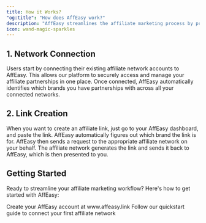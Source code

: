 ```yaml
---
title: How it Works?
"og:title": "How does AffEasy work?"
description: "AffEasy streamlines the affiliate marketing process by providing a unified platform for managing your affiliate links across multiple networks. Here's a high-level overview of how AffEasy works."
icon: wand-magic-sparkles
---
```


## 1. Network Connection

<AccordionGroup>
  <Accordion title="Connect Your Accounts" icon="plug">
    Users start by connecting their existing affiliate network accounts to
    AffEasy. This allows our platform to securely access and manage your
    affiliate partnerships in one place.
  </Accordion>
  <Accordion title="Brand Discovery" icon="magnifying-glass">
    Once connected, AffEasy automatically identifies which brands you have
    partnerships with across all your connected networks.
  </Accordion>
</AccordionGroup>

## 2. Link Creation

<AccordionGroup>
  <Accordion title="Simplified Link Generation" icon="link">
    When you want to create an affiliate link, just go to your AffEasy
    dashboard, and paste the link. AffEasy automatically figures out which brand
    the link is for.
  </Accordion>
  <Accordion title="Automated Network Communication" icon="server">
    AffEasy then sends a request to the appropriate affiliate network on your
    behalf.
  </Accordion>
  <Accordion title="Instant Link Retrieval" icon="bolt">
    The affiliate network generates the link and sends it back to AffEasy, which
    is then presented to you.
  </Accordion>
</AccordionGroup>

## Getting Started

Ready to streamline your affiliate marketing workflow? Here's how to get started with AffEasy:

<CardGroup cols={2}>
  <Card title="Sign Up" icon="user-plus" href="https://www.affeasy.link">
    Create your AffEasy account at www.affeasy.link
  </Card>
  <Card
    title="Connect Networks"
    icon="plug"
    href="/quickstart/affiliate-networks/introduction"
  >
    Follow our quickstart guide to connect your first affiliate network
  </Card>
</CardGroup>
